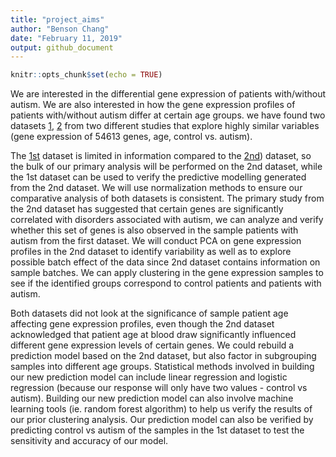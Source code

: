 ```yaml
---
title: "project_aims"
author: "Benson Chang"
date: "February 11, 2019"
output: github_document
---
```


```r
knitr::opts_chunk$set(echo = TRUE)
```

We are interested in the differential gene expression of patients with/without autism. We are also interested in how the gene expression profiles of patients with/without autism differ at certain age groups. we have found two datasets [1](https://www.ncbi.nlm.nih.gov/geo/query/acc.cgi?acc=GSE25507), [2](https://www.ncbi.nlm.nih.gov/geo/query/acc.cgi?acc=GSE18123) from two different studies that explore highly similar variables (gene expression of 54613 genes, age, control vs. autism). 

The [1st](https://www.ncbi.nlm.nih.gov/geo/query/acc.cgi?acc=GSE25507) dataset is limited in information compared to the [2nd](https://www.ncbi.nlm.nih.gov/geo/query/acc.cgi?acc=GSE18123)) dataset, so the bulk of our primary analysis will be performed on the 2nd dataset, while the 1st dataset can be used to verify the predictive modelling generated from the 2nd dataset. We will use normalization methods to ensure our comparative analysis of both datasets
is consistent. The primary study from the 2nd dataset has suggested that certain genes are significantly correlated with disorders associated with autism, we can analyze and verify whether this set of genes is also observed in the sample patients with autism from the first dataset. We will conduct PCA on gene expression profiles in the 2nd dataset to identify variability as well as to explore possible batch effect of the data since 2nd dataset contains information on sample batches. We can apply clustering in the gene expression samples to see if the identified groups correspond to control patients and patients with autism. 

Both datasets did not look at the significance of sample patient age affecting gene expression profiles, even though the 2nd dataset acknowledged that patient age at blood draw significantly influenced different gene expression levels of certain genes. We could rebuild a prediction model based on the 2nd dataset, but also factor in subgrouping samples into different age groups. Statistical methods involved in building our new prediction model can include linear regression and logistic regression (because our response will only have two values - control vs autism). Building our new prediction model can also involve machine learning tools (ie. random forest algorithm) to help us verify the results of our prior clustering analysis. Our prediction model can also be verified by predicting control vs 
autism of the samples in the 1st dataset to test the sensitivity and accuracy of our model.

